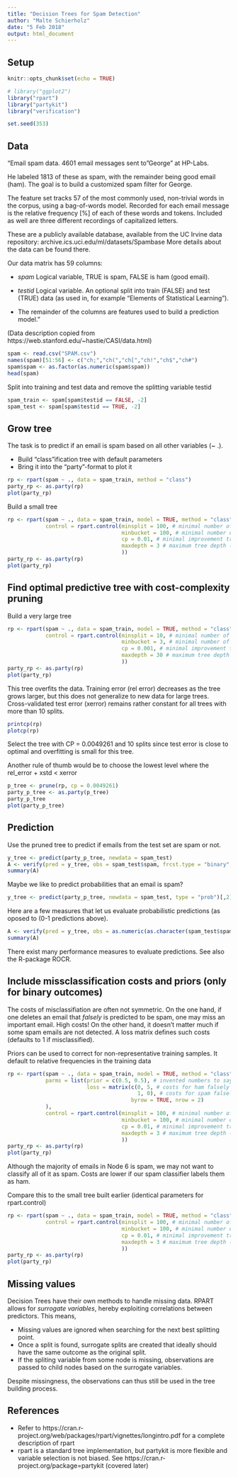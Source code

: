 ---
title: "Decision Trees for Spam Detection"
author: "Malte Schierholz"
date: "5 Feb 2018"
output: html_document
---

## Setup
```{r setup, include=FALSE}
knitr::opts_chunk$set(echo = TRUE)
```

```{r}
# library("ggplot2")
library("rpart")
library("partykit")
library("verification")

set.seed(353)
```

## Data

"Email spam data. 4601 email messages sent to "George" at HP-Labs.

He labeled 1813 of these as spam, with the remainder being good email (ham).
 The goal is to build a customized spam filter for George.

The feature set tracks 57 of the most commonly used, non-trivial words in the corpus, using a bag-of-words model.
 Recorded for each email message is the relative frequency [%] of each of these words and tokens. 
 Included as well are three different recordings of capitalized letters.

These are a publicly available database, available from the UC Irvine data repository:
archive.ics.uci.edu/ml/datasets/Spambase More details about the data can be found there.

Our data matrix has 59 columns:

* *spam* Logical variable, TRUE is spam, FALSE is ham (good email).

* *testid* Logical variable. An optional split into train (FALSE) and test (TRUE) data (as used in, for example "Elements of Statistical Learning"). 

* The remainder of the columns are features used to build a prediction model."

(Data description copied from https://web.stanford.edu/~hastie/CASI/data.html)


```{r}
spam <- read.csv("SPAM.csv")
names(spam)[51:56] <- c("ch;","ch(","ch[","ch!","ch$","ch#")
spam$spam <- as.factor(as.numeric(spam$spam))
head(spam)
```

Split into training and test data and remove the splitting variable testid
```{r}
spam_train <- spam[spam$testid == FALSE, -2]
spam_test <- spam[spam$testid == TRUE, -2]
```

## Grow tree

The task is to predict if an email is spam based on all other variables (~ .).

* Build "class"ification tree with default parameters
* Bring it into the "party"-format to plot it
```{r}
rp <- rpart(spam ~ ., data = spam_train, method = "class")
party_rp <- as.party(rp)
plot(party_rp)
```

Build a small tree
```{r}
rp <- rpart(spam ~ ., data = spam_train, model = TRUE, method = "class",
            control = rpart.control(minsplit = 100, # minimal number of observations in a node to try splitting
                                    minbucket = 100, # minimal number of observations in any terminal leaf node
                                    cp = 0.01, # minimal improvement trough splitting
                                    maxdepth = 3 # maximum tree depth (root node has depth 0)
                                    ))
party_rp <- as.party(rp)
plot(party_rp)
```

## Find optimal predictive tree with cost-complexity pruning

Build a very large tree
```{r}
rp <- rpart(spam ~ ., data = spam_train, model = TRUE, method = "class",
            control = rpart.control(minsplit = 10, # minimal number of observations in a node to try splitting
                                    minbucket = 3, # minimal number of observations in any terminal leaf node
                                    cp = 0.001, # minimal improvement trough splitting
                                    maxdepth = 30 # maximum tree depth (root node has depth 0)
                                    ))
party_rp <- as.party(rp)
plot(party_rp)
```

This tree overfits the data. Training error (rel error) decreases as the tree grows larger, but this does not generalize to new data for large trees. Cross-validated test error (xerror) remains rather constant for all trees with more than 10 splits.

```{r}
printcp(rp)
plotcp(rp)
```

Select the tree with CP = 0.0049261 and 10 splits since test error is close to optimal and overfitting is small for this tree.

Another rule of thumb would be to choose the lowest level where the rel_error + xstd < xerror

```{r}
p_tree <- prune(rp, cp = 0.0049261)
party_p_tree <- as.party(p_tree)
party_p_tree
plot(party_p_tree)
```

## Prediction

Use the pruned tree to predict if emails from the test set are spam or not. 

```{r}
y_tree <- predict(party_p_tree, newdata = spam_test)
A <- verify(pred = y_tree, obs = spam_test$spam, frcst.type = "binary", obs.type = "binary" )
summary(A)
```

Maybe we like to predict probabilities that an email is spam?

```{r}
y_tree <- predict(party_p_tree, newdata = spam_test, type = "prob")[,2]
```

Here are a few measures that let us evaluate probabilistic predictions (as oposed to (0-1 predictions above).
```{r}
A <- verify(pred = y_tree, obs = as.numeric(as.character(spam_test$spam)), frcst.type = "prob", obs.type = "binary" )
summary(A)
```

There exist many performance measures to evaluate predictions. See also the R-package ROCR. 

## Include missclassification costs and priors (only for binary outcomes)

The costs of misclassifiation are often not symmetric. On the one hand, if one deletes an email that *falsely* is predicted to be spam, one may miss an important email. High costs! On the other hand, it doesn't matter much if some spam emails are not detected. A loss matrix defines such costs (defaults to 1 if misclassified).

Priors can be used to correct for non-representative training samples. It default to relative frequencies in the training data

```{r}
rp <- rpart(spam ~ ., data = spam_train, model = TRUE, method = "class",
            parms = list(prior = c(0.5, 0.5), # invented numbers to say that both spam and ham are expected with probability 0.5 in new data (observed proportions: 0.6/0.4)
                         loss = matrix(c(0, 5, # costs for ham falsely classified as spam = 5
                                         1, 0), # costs for spam falsely classified as ham = 1
                                       byrow = TRUE, nrow = 2)
            ),
            control = rpart.control(minsplit = 100, # minimal number of observations in a node to try splitting
                                    minbucket = 100, # minimal number of observations in any terminal leaf node
                                    cp = 0.01, # minimal improvement trough splitting
                                    maxdepth = 3 # maximum tree depth (root node has depth 0)
                                    ))
party_rp <- as.party(rp)
plot(party_rp)
```

Although the majority of emails in Node 6 is spam, we may not want to classify all of it as spam. Costs are lower if our spam classifier labels them as ham.

Compare this to the small tree built earlier (identical parameters for rpart.control)

```{r}
rp <- rpart(spam ~ ., data = spam_train, model = TRUE, method = "class",
            control = rpart.control(minsplit = 100, # minimal number of observations in a node to try splitting
                                    minbucket = 100, # minimal number of observations in any terminal leaf node
                                    cp = 0.01, # minimal improvement trough splitting
                                    maxdepth = 3 # maximum tree depth (root node has depth 0)
                                    ))
party_rp <- as.party(rp)
plot(party_rp)
```

## Missing values

Decision Trees have their own methods to handle missing data. RPART allows for *surrogate variables*, hereby exploiting correlations between predictors. This means, 

* Missing values are ignored when searching for the next best splitting point. 
* Once a split is found, surrogate splits are created that ideally should have the same outcome as the original split.
* If the spliting variable from some node is missing, observations are passed to child nodes based on the surrogate variables.

Despite missingness, the observations can thus still be used in the tree building process.

## References

* Refer to https://cran.r-project.org/web/packages/rpart/vignettes/longintro.pdf for a complete description of rpart
* rpart is a standard tree implementation, but partykit is more flexible and variable selection is not biased. See https://cran.r-project.org/package=partykit (covered later)

